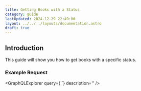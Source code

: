 ```yaml
---
title: Getting Books with a Status
category: guide
lastUpdated: 2024-12-29 22:49:00
layout: ../../../layouts/documentation.astro
draft: true
---
```



## Introduction

This guide will show you how to get books with a specific status.

### Example Request
<GraphQLExplorer query={``} description='' />
